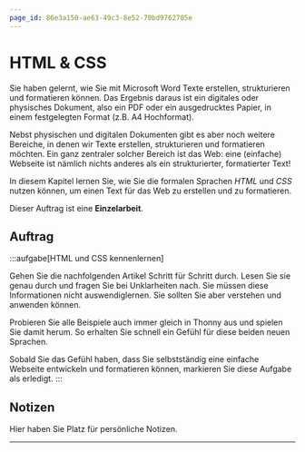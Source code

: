 ```yaml
---
page_id: 86e3a150-ae63-49c3-8e52-70bd9762705e
---
```



# HTML & CSS
Sie haben gelernt, wie Sie mit Microsoft Word Texte erstellen, strukturieren und formatieren können. Das Ergebnis daraus ist ein digitales oder physisches Dokument, also ein PDF oder ein ausgedrucktes Papier, in einem festgelegten Format (z.B. A4 Hochformat).

Nebst physischen und digitalen Dokumenten gibt es aber noch weitere Bereiche, in denen wir Texte erstellen, strukturieren und formatieren möchten. Ein ganz zentraler solcher Bereich ist das Web: eine (einfache) Webseite ist nämlich nichts anderes als ein strukturierter, formatierter Text!

In diesem Kapitel lernen Sie, wie Sie die formalen Sprachen _HTML_ und _CSS_ nutzen können, um einen Text für das Web zu erstellen und zu formatieren.

Dieser Auftrag ist eine **Einzelarbeit**.

## Auftrag
:::aufgabe[HTML und CSS kennenlernen]
<TaskState id="cd4753c9-e58a-4364-b2fa-cffd016e4e11" />

Gehen Sie die nachfolgenden Artikel Schritt für Schritt durch. Lesen Sie sie genau durch und fragen Sie bei Unklarheiten nach. Sie müssen diese Informationen nicht auswendiglernen. Sie sollten Sie aber verstehen und anwenden können.

Probieren Sie alle Beispiele auch immer gleich in Thonny aus und spielen Sie damit herum. So erhalten Sie schnell ein Gefühl für diese beiden neuen Sprachen.

Sobald Sie das Gefühl haben, dass Sie selbstständig eine einfache Webseite entwickeln und formatieren können, markieren Sie diese Aufgabe als erledigt.
:::

## Notizen
Hier haben Sie Platz für persönliche Notizen.
<QuillV2 id="4eec84fd-cbb3-46aa-a42b-87e08cecc5b0" />

---
